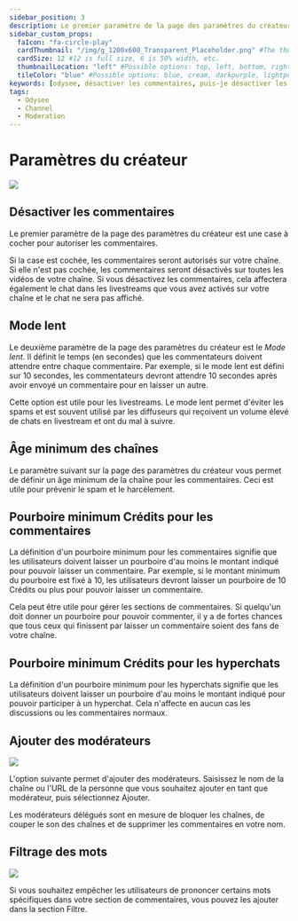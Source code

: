 ---
sidebar_position: 3
description: Le premier paramètre de la page des paramètres du créateur est une case à cocher pour autoriser les commentaires.
sidebar_custom_props:
  faIcon: "fa-circle-play"
  cardThumbnail: "/img/g_1200x600_Transparent_Placeholder.png" #The thumbnail on the category card.
  cardSize: 12 #12 is full size, 6 is 50% width, etc.
  thumbnailLocation: "left" #Possible options: top, left, bottom, right, none
  tileColor: "blue" #Possible options: blue, cream, darkpurple, lightpurple, mauve, orange, pink, none
keywords: [odysee, désactiver les commentaires, puis-je désactiver les commentaires dans odysee? comment désactiver les commentaires dans odysee? Comment ajouter des modérateurs? Existe-t-il une fonction mod dans odysee? pouvez-vous filtrer les mots dans le chat? comment filtrer le chat Odysee? modération du chat dans odysee]
tags:
  - Odysee
  - Channel
  - Moderation
---

# Paramètres du créateur

![](/img/en/category-moderation4.png)

## Désactiver les commentaires

Le premier paramètre de la page des paramètres du créateur est une case à cocher pour autoriser les commentaires.

Si la case est cochée, les commentaires seront autorisés sur votre chaîne. Si elle n'est pas cochée, les commentaires seront désactivés sur toutes les vidéos de votre chaîne. Si vous désactivez les commentaires, cela affectera également le chat dans les livestreams que vous avez activés sur votre chaîne et le chat ne sera pas affiché.

## Mode lent

Le deuxième paramètre de la page des paramètres du créateur est le *Mode lent*. Il définit le temps (en secondes) que les commentateurs doivent attendre entre chaque commentaire. Par exemple, si le mode lent est défini sur 10 secondes, les commentateurs devront attendre 10 secondes après avoir envoyé un commentaire pour en laisser un autre.

Cette option est utile pour les livestreams. Le mode lent permet d'éviter les spams et est souvent utilisé par les diffuseurs qui reçoivent un volume élevé de chats en livestream et ont du mal à suivre.

## Âge minimum des chaînes

Le paramètre suivant sur la page des paramètres du créateur vous permet de définir un âge minimum de la chaîne pour les commentaires. Ceci est utile pour prévenir le spam et le harcèlement.

## Pourboire minimum Crédits pour les commentaires

La définition d'un pourboire minimum pour les commentaires signifie que les utilisateurs doivent laisser un pourboire d'au moins le montant indiqué pour pouvoir laisser un commentaire. Par exemple, si le montant minimum du pourboire est fixé à 10, les utilisateurs devront laisser un pourboire de 10 Crédits ou plus pour pouvoir laisser un commentaire.

Cela peut être utile pour gérer les sections de commentaires. Si quelqu'un doit donner un pourboire pour pouvoir commenter, il y a de fortes chances que tous ceux qui finissent par laisser un commentaire soient des fans de votre chaîne.

## Pourboire minimum Crédits pour les hyperchats

La définition d'un pourboire minimum pour les hyperchats signifie que les utilisateurs doivent laisser un pourboire d'au moins le montant indiqué pour pouvoir participer à un hyperchat. Cela n'affecte en aucun cas les discussions ou les commentaires normaux.

## Ajouter des modérateurs

![](/img/en/category-moderation5.png)

L'option suivante permet d'ajouter des modérateurs. Saisissez le nom de la chaîne ou l'URL de la personne que vous souhaitez ajouter en tant que modérateur, puis sélectionnez Ajouter.

Les modérateurs délégués sont en mesure de bloquer les chaînes, de couper le son des chaînes et de supprimer les commentaires en votre nom.

## Filtrage des mots

![](/img/en/category-moderation6.png)

Si vous souhaitez empêcher les utilisateurs de prononcer certains mots spécifiques dans votre section de commentaires, vous pouvez les ajouter dans la section Filtre.
